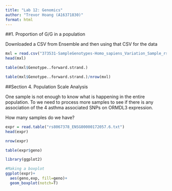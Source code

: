 ```yaml
---
title: "Lab 12: Genomics"
author: "Trevor Hoang (A16371830)"
format: html
---
```


##1. Proportion of G/G in a population

Downloaded a CSV from Ensemble and then using that CSV for the data

```r
mxl = read.csv("373531-SampleGenotypes-Homo_sapiens_Variation_Sample_rs8067378.csv")
head(mxl)
```

```r
table(mxl$Genotype..forward.strand.)
```

```r
table(mxl$Genotype..forward.strand.)/nrow(mxl)
```


##Section 4. Population Scale Analysis

One sample is not enough to know what is happening in the entire population. To we need to process more samples to see if there is any association of the 4 asthma associated SNPs on ORMDL3 expression.

How many samples do we have?
```r
expr = read.table("rs8067378_ENSG00000172057.6.txt")
head(expr)
```

```r
nrow(expr)
```

```r
table(expr$geno)
```

```r
library(ggplot2)

#Making a boxplot
ggplot(expr)+
  aes(geno,exp, fill=geno)+
  geom_boxplot(notch=T)
```






